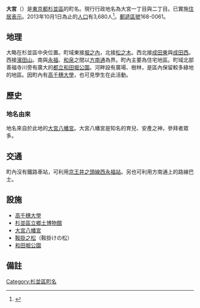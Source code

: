 {{pathnav|日本|東京都|杉並區|frame=1}}
{{Infobox Settlement
|official_name = 大宮
|native_name =
|settlement_type = [[町|町]]
|image_skyline =
|imagesize =
|image_caption =
|image_flag =
|image_seal =
| image_map =
| map_caption =
| pushpin_map =
|subdivision_type = [[國家|國家]]
|subdivision_name = [[File:Flag_of_Japan.svg|border]] [[日本|日本]]
|subdivision_type1 = [[都道府縣|都道府縣]]
|subdivision_name1 = [[File:Flag_of_Tokyo_Prefecture.svg|25px]] [[東京都|東京都]]
|subdivision_type2 = [[東京都區部|特別區]]
|subdivision_name2 = [[File:Flag_of_Suginami,_Tokyo.svg|25px]] [[杉並區|杉並區]]
|established_title =
|established_date =
|government_type =
|leader_title =
|leader_name =
|area_magnitude =
|area_total_sq_mi =
|area_total_km2 =
|area_land_sq_mi =
|area_land_km2 =
|area_urban_sq_mi =
|area_urban_km2 =
|area_metro_km2 =
|area_metro_sq_mi =
|population_as_of= 2013年（平成25年）10月1日
|population_footnotes = 
|population_total = 3680
|population_urban =
|population_metro =
|population_density_sq_mi =
|population_density_km2 =
| timezone = [[日本標準時間|JST]]
| utc_offset = +9
|timezone_DST =
|utc_offset_DST =
|latd=|latm=|lats=|latNS=
|longd=|longm=|longs=|longEW=
|elevation_footnotes=
|elevation_m =
|elevation_ft =
|postal_code_type = [[郵遞區號|郵遞區號]]
|postal_code = 168-0061
|area_code =
|website =
|footnotes =
}}
'''大宮'''（{{jpn|j=大宮|hg=おおみや|rm=Ōmiya|f=y}}）是[[東京都|東京都]][[杉並區|杉並區]]的町名。現行行政地名為大宮一丁目與二丁目。已實施[[住居表示|住居表示]]。2013年10月1日為止的[[人口|人口]]有3,680人<ref>{{Cite web |url=http://www2.city.suginami.tokyo.jp/library/file/h2510_age.xls |title=杉並区 区政資料 - 統計 - 人口 - 各歳別人口25年 |access-date=2013-10-19 |archive-date=2013-10-22 |archive-url=https://web.archive.org/web/20131022132215/http://www2.city.suginami.tokyo.jp/library/file/h2510_age.xls |dead-url=yes }}</ref>。[[郵遞區號|郵遞區號]]168-0061。

== 地理 ==
大略在杉並區中央位置。町域東接[[堀之內_(杉並區)|堀之內]]，北接[[松之木|松之木]]。西北接[[成田東_(杉並區)|成田東]]與[[成田西|成田西]]。西接[[濱田山|濱田山]]。南與[[永福_(東京都)|永福]]、[[和泉_(杉並區)|和泉]]之間以[[方南通|方南通]]為界。町內主要為住宅地區。町域北部善福寺川旁有廣大的[[和田堀公園|都立和田堀公園]]。河畔設有廣場、樹林，是區內保留較多綠地的地區。因町內有[[高千穗大學|高千穗大學]]，也可見學生在此活動。

== 歷史 ==
=== 地名由來 ===
地名來自於此地的[[大宮八幡宮_(杉並區)|大宮八幡宮]]。大宮八幡宮是知名的育兒、安產之神，參拜者眾多。

== 交通 ==
町內沒有鐵路車站，可利用[[京王井之頭線|京王井之頭線]][[西永福站|西永福站]]。另也可利用方南通上的路線巴士。

== 設施 ==
* [[高千穗大學|高千穗大學]]
* [[杉並區立鄉土博物館|杉並區立鄉土博物館]]
* [[大宮八幡宮_(杉並區)|大宮八幡宮]]
* [[鞍掛之松|鞍掛之松]]（鞍掛けの松）
* [[和田堀公園|和田堀公園]]

== 備註 ==
{{reflist}}

{{Geographic Location
|Centre = 大宮
|North = [[松之木|松之木]]
|Northeast =
|East = [[堀之內_(杉並區)|堀之內]]
|Southeast = [[和泉_(杉並區)|和泉]]
|South = [[永福_(東京都)|永福]]
|Southwest = [[濱田山|濱田山]]
|West = [[成田西|成田西]]
|Northwest = [[成田東_(杉並區)|成田東]]
|image =
}}

{{杉並區的町名}}

{{DEFAULTSORT:Omiya}}
[[Category:杉並區町名|Category:杉並區町名]]